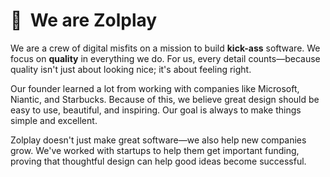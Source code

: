 # 👋&nbsp; We are Zolplay

We are a crew of digital misfits on a mission to build <b>kick-ass</b> software. We focus on <b>quality</b> in everything we do. For us, every detail counts—because quality isn't just about looking nice; it's about feeling right.

Our founder learned a lot from working with companies like <Gradient>Microsoft, Niantic, and Starbucks</Gradient>. Because of this, we believe great design should be easy to use, beautiful, and inspiring. Our goal is always to make things simple and excellent.

Zolplay doesn't just make great software—we also help new companies grow. We've worked with startups to help them get important funding, proving that thoughtful design can help good ideas become successful.
